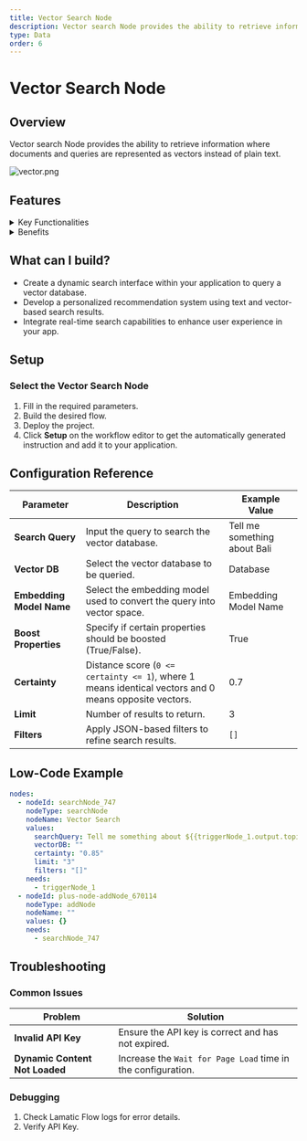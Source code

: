 ```yaml
---
title: Vector Search Node
description: Vector search Node provides the ability to retrieve information where documents and queries are represented as vectors instead of plain text.
type: Data
order: 6
---
```


# Vector Search Node

<NodeOverview slug="vector-search-node"/>

## Overview

Vector search Node provides the ability to retrieve information where documents and queries are represented as vectors instead of plain text.

![vector.png](./img/vector/vector.webp)

## Features

<details>
  <summary>Key Functionalities</summary>
  
  1. **Dynamic Search Query Input**: Allows for customizable search queries using dynamic placeholders like `{{triggerNode_1.output.topic}}`.
  2. **Vector Database Selection**: Provides an option to select a specific vector database for efficient retrieval of information.
  3. **Embedding Model Integration**: Supports the integration of embedding models by selecting predefined credentials.
  4. **Certainty Threshold Adjustment**: Enables users to set a certainty threshold for search results using an adjustable slider.
  5. **Result Limitation**: Allows limiting the number of search results returned with a configurable limit.

</details>

<details>

  {" "}
  <summary>Benefits</summary>
  1. **Customizability**: The dynamic query capability ensures that search inputs are adaptable to various scenarios and flow. 
  2. **Precision**: The certainty threshold ensures high relevance of retrieved results by filtering based on confidence levels. 
  3. **Scalability**: Supports integration with vector databases and embedding models, making it suitable for complex and large-scale applications. 
  4. **Efficiency**: Configurable result limits optimize the retrieval process, saving time and resources.

</details>

## What can I build?

- Create a dynamic search interface within your application to query a vector database.
- Develop a personalized recommendation system using text and vector-based search results.
- Integrate real-time search capabilities to enhance user experience in your app.

## Setup

### Select the Vector Search Node

1. Fill in the required parameters.
2. Build the desired flow.
3. Deploy the project.
4. Click **Setup** on the workflow editor to get the automatically generated instruction and add it to your application.

## Configuration Reference

| **Parameter**            | **Description**                                                                                       | **Example Value**            |
| ------------------------ | ----------------------------------------------------------------------------------------------------- | ---------------------------- |
| **Search Query**         | Input the query to search the vector database.                                                        | Tell me something about Bali |
| **Vector DB**            | Select the vector database to be queried.                                                             | Database                     |
| **Embedding Model Name** | Select the embedding model used to convert the query into vector space.                               | Embedding Model Name         |
| **Boost Properties**     | Specify if certain properties should be boosted (True/False).                                         | True                         |
| **Certainty**            | Distance score (`0 <= certainty <= 1`), where 1 means identical vectors and 0 means opposite vectors. | 0.7                          |
| **Limit**                | Number of results to return.                                                                          | 3                            |
| **Filters**              | Apply JSON-based filters to refine search results.                                                    | `[]`                         |

## Low-Code Example

```yaml
nodes:
  - nodeId: searchNode_747
    nodeType: searchNode
    nodeName: Vector Search
    values:
      searchQuery: Tell me something about ${{triggerNode_1.output.topic}}
      vectorDB: ""
      certainty: "0.85"
      limit: "3"
      filters: "[]"
    needs:
      - triggerNode_1
  - nodeId: plus-node-addNode_670114
    nodeType: addNode
    nodeName: ""
    values: {}
    needs:
      - searchNode_747
```
## Troubleshooting

### Common Issues

| **Problem**                    | **Solution**                                                 |
| ------------------------------ | ------------------------------------------------------------ |
| **Invalid API Key**            | Ensure the API key is correct and has not expired.           |
| **Dynamic Content Not Loaded** | Increase the `Wait for Page Load` time in the configuration. |

### Debugging

1. Check Lamatic Flow logs for error details.
1. Verify API Key.

